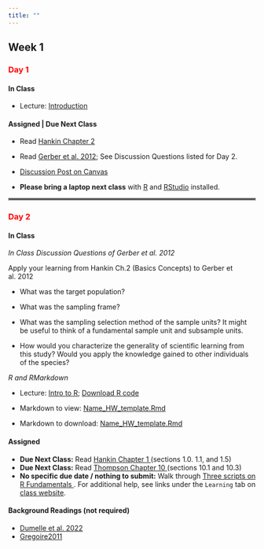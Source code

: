 ```yaml
---
title: ""
---
```


## Week 1

### [Day 1]{style="color:red;"}

#### **In Class**

-   Lecture: <a href="/FW552/Introduction.qmd">Introduction</a>

#### **Assigned | Due Next Class**

  - Read <a href="/readings552/Hankin Chapter 2.pdf">Hankin Chapter 2</a>
  - Read <a href="/readings552/Gerber et al. 2012.pdf">Gerber et al. 2012</a>; See Discussion Questions listed for Day 2.
  - [Discussion Post on Canvas](https://colostate.instructure.com/courses/212614/discussion_topics/2205317)


- **Please bring a laptop next class** with [R](https://www.r-project.org/) and [RStudio](https://posit.co/download/rstudio-desktop/) installed.

<hr style="border:2px solid gray">

### [Day 2]{style="color:red;"}

#### **In Class**

*In Class Discussion Questions of Gerber et al. 2012*

Apply your learning from Hankin Ch.2 (Basics Concepts) to Gerber et al. 2012

 - What was the target population?

 - What was the sampling frame?
 
 - What was the sampling selection method of the sample units? It might be useful to think of a fundamental sample unit and subsample units.
 
 - How would you characterize the generality of scientific learning from this study? Would you apply the knowledge gained to other individuals of the species?

*R and RMarkdown*

- Lecture: <a href="/FW552/IntroR.qmd">Intro to R</a>; <a href="/FW552/IntroR.R">Download R code</a>

- Markdown to view: <a href="/classfiles552/Name_HW_template.Rmd">Name_HW_template.Rmd</a>
- Markdown to download: [Name_HW_template.Rmd]("/classfiles552/Name_HW_template.Rmd"){download="Name_HW_template.Rmd"}

#### **Assigned**

- **Due Next Class:** Read <a href="/readings552/Hankin Chapter 1.pdf">Hankin Chapter 1 </a>(sections 1.0. 1.1, and 1.5)
- **Due Next Class:** Read <a href="/readings552/Thompson Chapter 10.pdf">Thompson Chapter 10 </a> (sections 10.1 and 10.3) 
- **No specific due date / nothing to submit:** Walk through <a href="/classfiles552/R.Fundamentals.zip">Three scripts on R Fundamentals </a>. For additional help, see links under the `Learning` tab on <a href="https://bgerber123.github.io/FW552/">class website</a>. 



#### **Background Readings (not required)**

  - <a href="/readings552/Dumelle et al. 2022.pdf">Dumelle et al. 2022 </a> 
  - <a href="/readings552/Gregoire2011.pdf">Gregoire2011 </a> 


